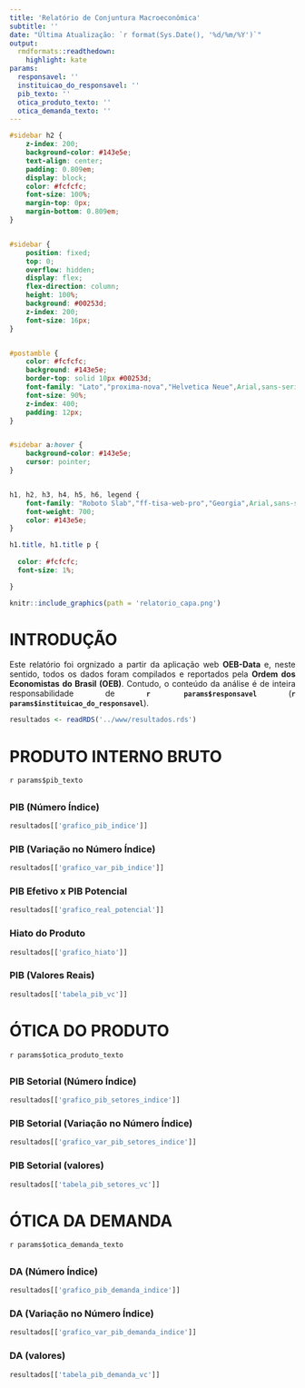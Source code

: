 ```yaml
---
title: 'Relatório de Conjuntura Macroeconômica'
subtitle: ''
date: "Última Atualização: `r format(Sys.Date(), '%d/%m/%Y')`"
output:
  rmdformats::readthedown:
    highlight: kate
params:
  responsavel: ''
  instituicao_do_responsavel: ''
  pib_texto: ''
  otica_produto_texto: ''
  otica_demanda_texto: ''
---
```


```css


#sidebar h2 {
    z-index: 200;
    background-color: #143e5e;
    text-align: center;
    padding: 0.809em;
    display: block;
    color: #fcfcfc;
    font-size: 100%;
    margin-top: 0px;
    margin-bottom: 0.809em;
}


#sidebar {
    position: fixed;
    top: 0;
    overflow: hidden;
    display: flex;
    flex-direction: column;
    height: 100%;
    background: #00253d;
    z-index: 200;
    font-size: 16px;
}


#postamble {
    color: #fcfcfc;
    background: #143e5e;
    border-top: solid 10px #00253d;
    font-family: "Lato","proxima-nova","Helvetica Neue",Arial,sans-serif;
    font-size: 90%;
    z-index: 400;
    padding: 12px;
}


#sidebar a:hover {
    background-color: #143e5e;
    cursor: pointer;
}


h1, h2, h3, h4, h5, h6, legend {
    font-family: "Roboto Slab","ff-tisa-web-pro","Georgia",Arial,sans-serif;
    font-weight: 700;
    color: #143e5e;
}

h1.title, h1.title p {
  
  color: #fcfcfc;
  font-size: 1%;

}


```

```r
knitr::include_graphics(path = 'relatorio_capa.png')
```

# INTRODUÇÃO {-}

<div style="text-align: justify">

Este relatório foi orgnizado a partir da aplicação web **OEB-Data** e, 
neste sentido, todos os dados foram compilados e reportados pela **Ordem dos 
Economistas do Brasil (OEB)**. Contudo, o conteúdo da análise é de inteira 
responsabilidade de **`r params$responsavel`** 
(**`r params$instituicao_do_responsavel`**).

```r
resultados <- readRDS('../www/resultados.rds')
```

# PRODUTO INTERNO BRUTO 

<div style="text-align: justify">

`r params$pib_texto`

## {.tabset}

### PIB (Número Índice)

```r
resultados[['grafico_pib_indice']]
```

### PIB (Variação no Número Índice)

```r
resultados[['grafico_var_pib_indice']]
```

### PIB Efetivo x PIB Potencial

```r
resultados[['grafico_real_potencial']]
```

### Hiato do Produto

```r
resultados[['grafico_hiato']]
```

### PIB (Valores Reais)

```r
resultados[['tabela_pib_vc']]
```

# ÓTICA DO PRODUTO 

<div style="text-align: justify">

`r params$otica_produto_texto`

## {.tabset}

### PIB Setorial (Número Índice)

```r
resultados[['grafico_pib_setores_indice']]
```

### PIB Setorial (Variação no Número Índice)

```r
resultados[['grafico_var_pib_setores_indice']]
```

### PIB Setorial (valores)

```r
resultados[['tabela_pib_setores_vc']]
```

# ÓTICA DA DEMANDA {.tabset}

<div style="text-align: justify">

`r params$otica_demanda_texto`

## {.tabset}

### DA (Número Índice)

```r
resultados[['grafico_pib_demanda_indice']]
```

### DA (Variação no Número Índice)

```r
resultados[['grafico_var_pib_demanda_indice']]
```

### DA (valores)

```r
resultados[['tabela_pib_demanda_vc']]
```
